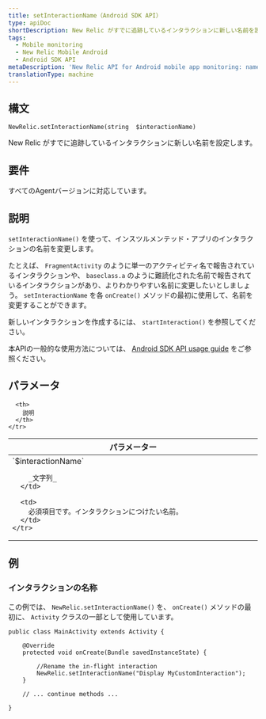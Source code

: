```yaml
---
title: setInteractionName（Android SDK API）
type: apiDoc
shortDescription: New Relic がすでに追跡しているインタラクションに新しい名前を設定します。
tags:
  - Mobile monitoring
  - New Relic Mobile Android
  - Android SDK API
metaDescription: 'New Relic API for Android mobile app monitoring: name an existing interaction.'
translationType: machine
---
```


## 構文

```
NewRelic.setInteractionName(string  $interactionName)
```

New Relic がすでに追跡しているインタラクションに新しい名前を設定します。

## 要件

すべてのAgentバージョンに対応しています。

## 説明

`setInteractionName()` を使って、インスツルメンテッド・アプリのインタラクションの名前を変更します。

たとえば、 `FragmentActivity` のように単一のアクティビティ名で報告されているインタラクションや、 `baseclass.a` のように難読化された名前で報告されているインタラクションがあり、よりわかりやすい名前に変更したいとしましょう。 `setInteractionName` を各 `onCreate()` メソッドの最初に使用して、名前を変更することができます。

新しいインタラクションを作成するには、 `startInteraction()` を参照してください。

本APIの一般的な使用方法については、 [Android SDK API usage guide](/docs/mobile-monitoring/new-relic-mobile-android/install-configure/work-android-sdk-api) をご参照ください。

## パラメータ

<table>
  <thead>
    <tr>
      <th width="30%">
        パラメーター
      </th>

      <th>
        説明
      </th>
    </tr>
  </thead>

  <tbody>
    <tr>
      <td>
        `$interactionName`

        _文字列_
      </td>

      <td>
        必須項目です。インタラクションにつけたい名前。
      </td>
    </tr>
  </tbody>
</table>

## 例

### インタラクションの名称

この例では、 `NewRelic.setInteractionName()` を、 `onCreate()` メソッドの最初に、 `Activity` クラスの一部として使用しています。

```
public class MainActivity extends Activity {

    @Override
    protected void onCreate(Bundle savedInstanceState) {

    	//Rename the in-flight interaction
        NewRelic.setInteractionName("Display MyCustomInteraction");
    }

    // ... continue methods ...

}
```